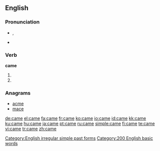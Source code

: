 {{wikipedia|Came (disambiguation)}}
==English==

{{rank|those|own|old|106|came|men|come|without}}

===Pronunciation===
* {{IPA|/keɪm/}}, {{SAMPA|/keIm/}}
*{{audio|en-us-came.ogg|Audio (US)}}
*:{{rhymes|eɪm}}

===Verb===
'''came'''

# {{simple past of|[[come]]}} 
# {{simple past of|[[cum]]}}

===Anagrams===
*[[acme]]
*[[mace]]

[[Category:English irregular simple past forms]]
[[Category:200 English basic words]]

[[de:came]]
[[el:came]]
[[fa:came]]
[[fr:came]]
[[ko:came]]
[[io:came]]
[[id:came]]
[[kk:came]]
[[ku:came]]
[[hu:came]]
[[ja:came]]
[[pt:came]]
[[ru:came]]
[[simple:came]]
[[fi:came]]
[[te:came]]
[[vi:came]]
[[tr:came]]
[[zh:came]]